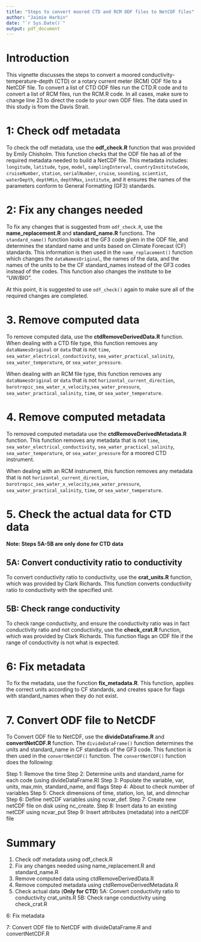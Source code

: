 ```yaml
---
title: "Steps to convert moored CTD and RCM ODF files to NetCDF files"
author: "Jaimie Harbin"
date: "`r Sys.Date()`"
output: pdf_document
---
```


# Introduction

This vignette discusses the steps to convert a moored conductivity-temperature-depth (CTD) or a  rotary current meter (RCM) ODF file to a NetCDF file. To convert a list of CTD ODF files run the CTD.R code and to convert a list of RCM files, run the RCM.R code. In all cases, make sure to change line 23 to direct the code to your own ODF files. The data used in this study is from the Davis Strait.

# 1: Check odf metadata

To check the odf metadata, use the **odf_check.R** function that was provided by Emily Chisholm. This function checks that the ODF file has all of the required metadata needed to build a NetCDF file. This metadata includes: `longitude`, `latitude`, `type`, `model`, `samplingInterval`, `countryInstituteCode`, `cruiseNumber`, `station`, `serialNumber`, `cruise`, `sounding`, `scientist`, `waterDepth`, `depthMin`, `depthMax`, `institute`, and it ensures the names of the parameters conform to General Formatting (GF3) standards.

# 2: Fix any changes needed

To fix any changes that is suggested from `odf_check.R`, use the **name_replacement.R** and **standard_name.R** functions. The `standard_name()` function looks at the GF3 code given in the ODF file, and determines the standard name and units based on Climate Forecast (CF) standards. This information is then used in the `name_replacement()` function which changes the `dataNamesOriginal`,  the names of the data, and the names of the units to be the CF standard_names instead of the GF3 codes instead of the codes. This function also changes the institute to be "UW/BIO".

At this point, it is suggested to use `odf_check()` again to make sure all of the required changes are completed.

# 3. Remove computed data

To remove computed data, use the **ctdRemoveDerivedData.R** function. When dealing with a CTD file type, this function removes any `dataNamesOriginal` or `data` that is not `time`, `sea_water_electrical_conductivity`, `sea_water_practical_salinity`, `sea_water_temperature`, or `sea_water_pressure`.

When dealing with an RCM file type, this function removes any `dataNamesOriginal` or `data` that is not `horizontal_current_direction`, `barotropic_sea_water_x_velocity`,`sea_water_pressure`, `sea_water_practical_salinity`, `time`, or `sea_water_temperature`.

# 4. Remove computed metadata

To removed computed metadata use the **ctdRemoveDerivedMetadata.R** function. This function removes any metadata that is not `time`, `sea_water_electrical_conductivity`, `sea_water_practical_salinity`, `sea_water_temperature`, or `sea_water_pressure` for a moored CTD instrument.

When dealing with an RCM instrument, this function removes any metadata that is not `horizontal_current_direction`, `barotropic_sea_water_x_velocity`,`sea_water_pressure`, `sea_water_practical_salinity`, `time`, or `sea_water_temperature`.

# 5. Check the actual data for CTD data

**Note: Steps 5A-5B are only done for CTD data**

## 5A: Convert conductivity ratio to conductivity

To convert conductivity ratio to conductivity, use the **crat_units.R** function, which was provided by Clark Richards. This function converts conductivity ratio to conductivity with the specified unit.

## 5B: Check range conductivity

To check range conductivity, and ensure the conductivity ratio was in fact conductivity ratio and not conductivity, use the **check_crat.R** function, which was provided by Clark Richards. This function flags an ODF file if the range of conductivity is not what is expected.

# 6: Fix metadata

To fix the metadata, use the function **fix_metadata.R**. This function, applies the correct units according to CF standards, and creates space for flags with standard_names when they do not exist.

# 7. Convert ODF file to NetCDF

To Convert ODF file to NetCDF, use the **divideDataFrame.R** and **convertNetCDF.R** function. The `divideDataFrame()` function determines the units and standard_name in CF standards of the GF3 code. This function is then used in the `convertNetCDF()` function. The `convertNetCDF()` function does the following:

Step 1: Remove the time
Step 2: Determine units and standard_name for each code (using divideDataFrame.R)
Step 3: Populate the variable, var, units, max,min, standard_name, and flags
Step 4: About to check number of variables
Step 5: Check dimensions of time, station, lon, lat, and dimnchar
Step 6: Define netCDF variables using ncvar_def.
Step 7: Create  new netCDF file on disk using nc_create.
Step 8: Insert data to an existing netCDF using ncvar_put
Step 9: Insert attributes (metadata) into a netCDF file


# Summary
1. Check odf metadata using odf_check.R
2. Fix any changes needed using name_replacement.R and standard_name.R
3. Remove computed data using ctdRemoveDerivedData.R
4. Remove computed metadata using ctdRemoveDerivedMetadata.R
5. Check actual data (**Only for CTD**)\newline
5A: Convert conductivity ratio to conductivity crat_units.R\newline
5B: Check range conductivity using check_crat.R

6: Fix metadata

7: Convert ODF file to NetCDF with divideDataFrame.R and convertNetCDF.R



